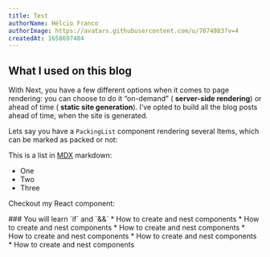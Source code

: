 ```yaml
---
title: Test
authorName: Hélcio Franco
authorImage: https://avatars.githubusercontent.com/u/7074983?v=4
createdAt: 1658697484
---
```


## What I used on this blog

With Next, you have a few different options when it comes to page
rendering: you can choose to do it “on-demand” (
**server-side rendering**) or ahead of time (
**static site generation**). I&rsquo;ve opted to build all the blog
posts ahead of time, when the site is generated.

Lets say you have a `PackingList` component rendering several Items, which can be marked as packed or not:

This is a list in [MDX](https://mdxjs.com) markdown:

- One
- Two
- Three

Checkout my React component:

<Card>
### You will learn `if` and `&&`
* How to create and nest components
* How to create and nest components
* How to create and nest components
* How to create and nest components
* How to create and nest components
* How to create and nest components
</Card>
